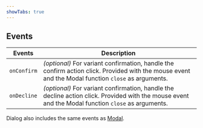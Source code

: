 ```yaml
---
showTabs: true
---
```



## Events

| Events      | Description                                                                                                                                        |
| ----------- | -------------------------------------------------------------------------------------------------------------------------------------------------- |
| `onConfirm` | _(optional)_ For variant confirmation, handle the confirm action click. Provided with the mouse event and the Modal function `close` as arguments. |
| `onDecline` | _(optional)_ For variant confirmation, handle the decline action click. Provided with the mouse event and the Modal function `close` as arguments. |

Dialog also includes the same events as [Modal](/uilib/components/modal).

<ModalEventTable />
